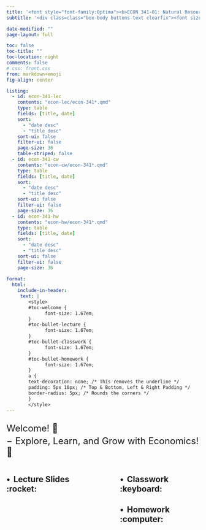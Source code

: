 ```yaml
---
title: '<font style="font-family:Optima"><b>ECON 341-01: Natural Resource Economics, Fall 2024</b></font>'
subtitle: '<div class=class="box-body buttons-text clearfix"><font size="5"><ul style="list-style-type: none;"><li><b>Instructor: Byeong-Hak Choe</b> &nbsp; <i class="fa fa-chevron-left" aria-hidden="true"></i><a href="mailto:bchoe@geneseo.edu" class="about-link" rel="" target=""><i class="bi bi-envelope"></i><span class="about-link-text"> <b>Email</b></span></a></span></a> | <a href="https://mylearning.suny.edu/d2l/home/1513939" class="about-link" rel="" target="_blank"><i class="bi bi-bootstrap"></i><span class="about-link-text"> <b>Brightspace</b></span></a> <i class="fa fa-chevron-right" aria-hidden="true"></i></li></ul></font></div>'

date-modified: ""
page-layout: full

toc: false
toc-title: ""
toc-location: right
comments: false
# css: front.css
from: markdown+emoji
fig-align: center

listing: 
  - id: econ-341-lec
    contents: "econ-lec/econ-341*.qmd"
    type: table
    fields: [title, date]
    sort: 
      - "date desc"
      - "title desc"
    sort-ui: false
    filter-ui: false
    page-size: 36
    table-striped: false
  - id: econ-341-cw
    contents: "econ-cw/econ-341*.qmd"
    type: table
    fields: [title, date]
    sort: 
      - "date desc"
      - "title desc"
    sort-ui: false
    filter-ui: false
    page-size: 36
  - id: econ-341-hw
    contents: "econ-hw/econ-341*.qmd"
    type: table
    fields: [title, date]
    sort: 
      - "date desc"
      - "title desc"
    sort-ui: false
    filter-ui: false
    page-size: 36
    
format: 
  html:
    include-in-header:
     text: |
        <style>
        #toc-welcome {
              font-size: 1.67em;
        }
        #toc-bullet-lecture {
              font-size: 1.67em;
        }
        #toc-bullet-classwork {
              font-size: 1.67em;
        }
        #toc-bullet-homework {
              font-size: 1.67em;
        }
        a {
        text-decoration: none; /* This removes the underline */
        padding: 5px 10px; /* Top & Bottom, Left & Right Padding */
        border-radius: 5px; /* Rounds the corners */
        }
        </style>
---
```





<div style="display:block; margin:25px;"></div>

<font size = "5">Welcome! 👋 </font>

<div style="display:block; margin:-10px;"></div>

<font size = "5">$-$ Explore, Learn, and Grow with Economics! 🌟</font>

<div style="display:block; margin:5px;"></div>







:::: {.columns}

::: {.column width="45%"}
## $\bullet\,$ Lecture Slides :rocket:

:::{#econ-341-lec}
:::

:::

::: {.column width="10%"}

:::


::: {.column width="45%"}
## $\bullet\,$ Classwork  :keyboard:

:::{#econ-341-cw}
:::

## $\bullet\,$ Homework  :computer:

:::{#econ-341-hw}
:::

:::

::::

